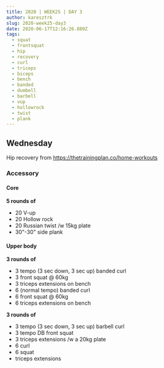 ```yaml
---
title: 2020 | WEEK25 | DAY 3
author: karesztrk
slug: 2020-week25-day3
date: 2020-06-17T12:16:26.880Z
tags:
  - squat
  - frontsquat
  - hip
  - recovery
  - curl
  - triceps
  - biceps
  - bench
  - banded
  - dumbell
  - barbell
  - vup
  - hollowrock
  - twist
  - plank
---
```


## Wednesday

Hip recovery from <https://thetrainingplan.co/home-workouts>

### Accessory

#### Core

**5 rounds of**

- 20 V-up
- 20 Hollow rock
- 20 Russian twist /w 15kg plate
- 30"-30" side plank

#### Upper body

**3 rounds of**

- 3 tempo (3 sec down, 3 sec up) banded curl
- 3 front squat @ 60kg
- 3 triceps extensions on bench
- 6 (normal tempo) banded curl
- 6 front squat @ 60kg
- 6 triceps extensions on bench

**3 rounds of**

- 3 tempo (3 sec down, 3 sec up) barbell curl
- 3 tempo DB front squat
- 3 triceps extensions /w a 20kg plate
- 6 curl
- 6 squat
- triceps extensions
